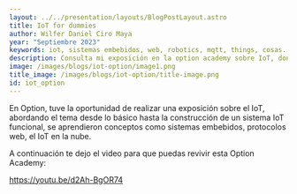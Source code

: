 ```yaml
---
layout: ../../presentation/layouts/BlogPostLayout.astro
title: IoT for dummies
author: Wilfer Daniel Ciro Maya
year: "Septiembre 2023"
keywords: iot, sistemas embebidos, web, robotics, mqtt, things, cosas.
description: Consulta mi exposición en la option academy sobre IoT, donde se hizo un repaso a todo el concepto general del IoT.
image: /images/blogs/iot-option/image1.png
title_image: /images/blogs/iot-option/title-image.png
id: iot_option
---
```


En Option, tuve la oportunidad de realizar una exposición sobre el IoT, abordando el tema desde lo básico hasta la construcción de un sistema IoT funcional, se aprendieron conceptos como sistemas embebidos, protocolos web, el IoT en la nube.

A continuación te dejo el video para que puedas revivir esta Option Academy:

https://youtu.be/d2Ah-BgOR74
